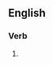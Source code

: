 ==English==

===Verb===
{{head|en|present participle}}

# {{present participle of|leverage|lang=en|nocat=1}}